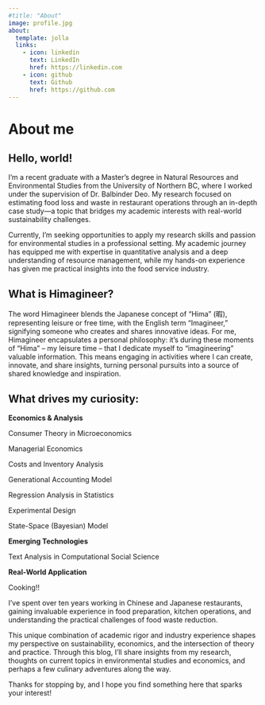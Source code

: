 ```yaml
---
#title: "About"
image: profile.jpg
about:
  template: jolla
  links:
    - icon: linkedin
      text: LinkedIn
      href: https://linkedin.com
    - icon: github
      text: Github
      href: https://github.com
---
```


# About me

## Hello, world!

I'm a recent graduate with a Master's degree in Natural Resources and Environmental Studies from the University of Northern BC, where I worked under the supervision of Dr. Balbinder Deo. My research focused on estimating food loss and waste in restaurant operations through an in-depth case study—a topic that bridges my academic interests with real-world sustainability challenges.

Currently, I'm seeking opportunities to apply my research skills and passion for environmental studies in a professional setting. My academic journey has equipped me with expertise in quantitative analysis and a deep understanding of resource management, while my hands-on experience has given me practical insights into the food service industry.

## What is Himagineer?

The word Himagineer blends the Japanese concept of "Hima" (暇), representing leisure or free time, with the English term "Imagineer," signifying someone who creates and shares innovative ideas. For me, Himagineer encapsulates a personal philosophy: it's during these moments of "Hima" – my leisure time – that I dedicate myself to "imagineering" valuable information. This means engaging in activities where I can create, innovate, and share insights, turning personal pursuits into a source of shared knowledge and inspiration.

## What drives my curiosity:

**Economics & Analysis**

Consumer Theory in Microeconomics

Managerial Economics

Costs and Inventory Analysis

Generational Accounting Model

Regression Analysis in Statistics

Experimental Design

State-Space (Bayesian) Model

**Emerging Technologies**

Text Analysis in Computational Social Science

**Real-World Application**

Cooking!! 

I've spent over ten years working in Chinese and Japanese restaurants, gaining invaluable experience in food preparation, kitchen operations, and understanding the practical challenges of food waste reduction.

This unique combination of academic rigor and industry experience shapes my perspective on sustainability, economics, and the intersection of theory and practice. Through this blog, I'll share insights from my research, thoughts on current topics in environmental studies and economics, and perhaps a few culinary adventures along the way.

Thanks for stopping by, and I hope you find something here that sparks your interest!
